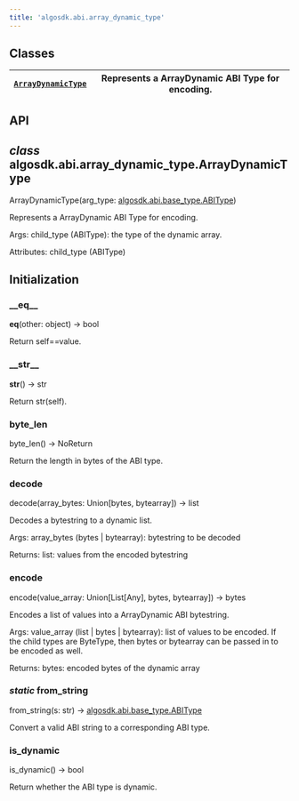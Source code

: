 ```yaml
---
title: 'algosdk.abi.array_dynamic_type'
---
```


<a id='module-algosdk.abi.array_dynamic_type'></a>

<a id='algosdk-abi-array-dynamic-type'></a>

<a id='module-contents'></a>

<a id='classes'></a>

## Classes

| [`ArrayDynamicType`](#algosdk.abi.array_dynamic_type.ArrayDynamicType) | Represents a ArrayDynamic ABI Type for encoding. |
| ---------------------------------------------------------------------- | ------------------------------------------------ |

<a id='api'></a>

## API

<a id='algosdk.abi.array_dynamic_type.ArrayDynamicType'></a>

## _class_ algosdk.abi.array_dynamic_type.ArrayDynamicType

ArrayDynamicType(arg_type: [algosdk.abi.base_type.ABIType](algosdk.abi.base_type.mdx#algosdk.abi.base_type.ABIType))

Represents a ArrayDynamic ABI Type for encoding.

Args:
child_type (ABIType): the type of the dynamic array.

Attributes:
child_type (ABIType)

## Initialization

<a id='algosdk.abi.array_dynamic_type.ArrayDynamicType.__eq__'></a>

### \_\_eq\_\_

**eq**(other: object) → bool

Return self==value.

<a id='algosdk.abi.array_dynamic_type.ArrayDynamicType.__str__'></a>

### \_\_str\_\_

**str**() → str

Return str(self).

<a id='algosdk.abi.array_dynamic_type.ArrayDynamicType.byte_len'></a>

### byte_len

byte_len() → NoReturn

Return the length in bytes of the ABI type.

<a id='algosdk.abi.array_dynamic_type.ArrayDynamicType.decode'></a>

### decode

decode(array_bytes: Union[bytes, bytearray]) → list

Decodes a bytestring to a dynamic list.

Args:
array_bytes (bytes | bytearray): bytestring to be decoded

Returns:
list: values from the encoded bytestring

<a id='algosdk.abi.array_dynamic_type.ArrayDynamicType.encode'></a>

### encode

encode(value_array: Union[List[Any], bytes, bytearray]) → bytes

Encodes a list of values into a ArrayDynamic ABI bytestring.

Args:
value_array (list | bytes | bytearray): list of values to be encoded.
If the child types are ByteType, then bytes or bytearray can be
passed in to be encoded as well.

Returns:
bytes: encoded bytes of the dynamic array

<a id='algosdk.abi.array_dynamic_type.ArrayDynamicType.from_string'></a>

### _static_ from_string

from_string(s: str) → [algosdk.abi.base_type.ABIType](algosdk.abi.base_type.mdx#algosdk.abi.base_type.ABIType)

Convert a valid ABI string to a corresponding ABI type.

<a id='algosdk.abi.array_dynamic_type.ArrayDynamicType.is_dynamic'></a>

### is_dynamic

is_dynamic() → bool

Return whether the ABI type is dynamic.
